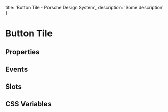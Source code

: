 
  title: 'Button Tile - Porsche Design System',
  description: 'Some description'
}

# Button Tile <ComponentStatus tagName="p-button-tile"></ComponentStatus>

## Properties

<ComponentMetaProps tagName="p-button-tile"></ComponentMetaProps>

## Events

<ComponentMetaEvents tagName="p-button-tile"></ComponentMetaEvents>

## Slots

<ComponentMetaSlots tagName="p-button-tile"></ComponentMetaSlots>

## CSS Variables

<ComponentMetaCssVariables tagName="p-button-tile"></ComponentMetaCssVariables>